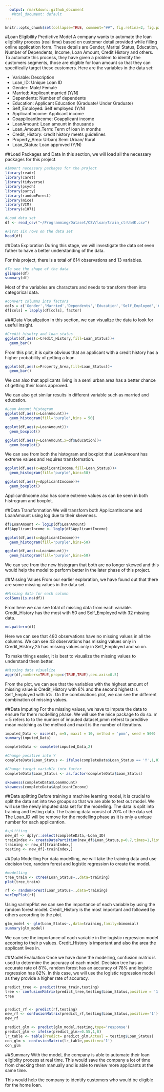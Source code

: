 ---
  output: rmarkdown::github_document
   #html_document: default
---
  
  <!-- README.md is generated from README.Rmd. Please edit that file -->
  
```{r, echo = FALSE}
knitr::opts_chunk$set(collapse=TRUE, comment="##", fig.retina=2, fig.path = "figures/README-")
```

#Loan Eligibility Predictive Model
A company wants to automate the loan eligibility process (real time) based on customer detail provided while filling online application form. These details are Gender, Marital Status, Education, Number of Dependents, Income, Loan Amount, Credit History and others. To automate this process, they have given a problem to identify the customers segments, those are eligible for loan amount so that they can specifically target these customers. Here are the variables in the data set:

* Variable: Description
* Loan_ID: Unique Loan ID
* Gender: Male/ Female
* Married: Applicant married (Y/N)
* Dependents: Number of dependents
* Education: Applicant Education (Graduate/ Under Graduate)
* Self_Employed: Self employed (Y/N)
* ApplicantIncome: Applicant income
* CoapplicantIncome: Coapplicant income
* LoanAmount: Loan amount in thousands
* Loan_Amount_Term: Term of loan in months
* Credit_History: credit history meets guidelines
* Property_Area: Urban/ Semi Urban/ Rural
* Loan_Status: Loan approved (Y/N)

##Load Packages and Data
In this section, we will load all the necessary packages for this project. 
```{r,echo=TRUE,warning=FALSE,message=FALSE}  
#Import necessary packages for the project
library(readr)
library(caret)
library(tidyverse)
library(psych)
library(party)
library(randomForest)
library(mice)
library(VIM)
library(e1071)

#Load data set
df <- read_csv("~/Programming/Dataset/CSV/loan/train_ctrUa4K.csv")

#First six rows on the data set
head(df)

```

##Data Exploration
During this stage, we will investigate the data set even futher to have a better understanding of the data. 

For this project, there is a total of 614 observations and 13 variables.
```{r,echo=TRUE}
#To see the shape of the data
glimpse(df)
summary(df)
```
Most of the variables are characters and needs to transform them into categorical data. 

```{r,echo=TRUE}
#convert columns into factors
cols = c('Gender','Married','Dependents','Education','Self_Employed','Credit_History','Property_Area','Loan_Status','Loan_Amount_Term')
df[cols] = lapply(df[cols], factor)
```

###Data Visualization
In this section, we can visualize the data to look for useful insight. 
```{r,echo=TRUE}
#Credit hisotry and loan status
ggplot(df,aes(x=Credit_History,fill=Loan_Status))+
  geom_bar()
```

From this plot, it is quite obvious that an applicant with a credit history has a higher probability of getting a loan. 

```{r,echo=TRUE}
ggplot(df,aes(x=Property_Area,fill=Loan_Status))+
  geom_bar()
```

We can also that applicants living in a semi urban area has a better chance of getting their loans approved. 

We can also get similar results in different variable such as married and education. 

```{r,echo=TRUE}
#Loan Amount histogram
ggplot(df,aes(x=LoanAmount))+
  geom_histogram(fill='purple',bins = 50)

ggplot(df,aes(y=LoanAmount))+
  geom_boxplot()

ggplot(df,aes(y=LoanAmount,x=df$Education))+
  geom_boxplot()
```

We can see from both the histogram and boxplot that LoanAmount has extreme values and requires transformation. 

```{r,echo=TRUE}
ggplot(df,aes(x=ApplicantIncome,fill=Loan_Status))+
  geom_histogram(fill='purple',bins=50)

ggplot(df,aes(y=ApplicantIncome))+
  geom_boxplot()
```

ApplicantIncome also has some extreme values as can be seen in both histrogram and boxplot. 

##Data Transformation
We will transform both ApplicantIncome and LoanAmount using log due to their skewness. 

```{r,echo=TRUE}
df$LoanAmount <- log1p(df$LoanAmount)
df$ApplicantIncome <- log1p(df$ApplicantIncome)

ggplot(df,aes(x=ApplicantIncome))+
  geom_histogram(fill='purple',bins=50)

ggplot(df,aes(x=LoanAmount))+
  geom_histogram(fill='purple',bins=50)

```

We can see from the new histogram that both are no longer skewed and this would help the model to perform better in the later phase of this project. 

##Missing Values
From our earlier exploration, we have found out that there are some missing values in the data set.
```{r,echo=TRUE}
#Missing data for each column
colSums(is.na(df))

```
From here we can see total of missing data from each variable. Credit_History has the most with 50 and Self_Employed with 32 missing data. 

```{r,echo=TRUE}
md.pattern(df)
```

Here we can see that 480 observations have no missing values in all the columns. We can see 43 observations has missing values only in Credit_History,25 has missing values only in Self_Employed and so on. 

To make things easier, it is best to visualize the missing values to understand them better. 
```{r,echo=TRUE}
#Missing data visualize
aggr(df,numbers=TRUE,prop=c(TRUE,TRUE),cex.axis=0.5)
```

From the plot, we can see that the variables with the highest amount of missing value is Credit_History with 8% and the second highest is Self_Employed with 5%. On the combinations plot, we can see the different combination of missing values. 

##Data Imputing
For the missing values, we have to impute the data to ensure for them modelling phase. We will use the mice package to do so. m = 5 refers to to the number of imputed dataset,pmm referst to preditive mean matching as the method and maxit is the number of iterations.
```{r,echo=TRUE}
imputed_Data <- mice(df, m=5, maxit = 10, method = 'pmm', seed = 500)
summary(imputed_Data)

completeData <- complete(imputed_Data,2)

#Change positive into Y
completeData$Loan_Status <- ifelse(completeData$Loan_Status == 'Y',1,0)

#Change target variable into factor
completeData$Loan_Status <- as.factor(completeData$Loan_Status)
```


```{r,echo=TRUE}
skewness(completeData$LoanAmount)
skewness(completeData$ApplicantIncome)
```

##Data splitting
Before training a machine learning model, it is crucial to split the data set into two groups so that we are able to test out model. We will use the newly imputed data set for the modelling. The data is split into training and testing data. The training data consist of 70% of the data set. The Loan_ID will be remove for the modelling phase as it is only a unique number for each applicantion. 

```{r,echo=TRUE}
#splitting
new_df <- dplyr::select(completeData,-Loan_ID)
trainIndex <- createDataPartition(new_df$Loan_Status,p=0.7,times=1,list=F)
training <- new_df[trainIndex,]
testing <- new_df[-trainIndex,]

```

##Data Modelling
For data modelling, we will take the training data and use decision tree, random forest and logistic regression to create the model. 

```{r,echo=TRUE}
#modelling
tree_train <- ctree(Loan_Status~.,data=training)
plot(tree_train)
```

```{r,echo=TRUE}
rf <- randomForest(Loan_Status~.,data=training)
varImpPlot(rf)
```

Using varImpPlot we can see the importance of each variable by using the random forest model. Credit_History is the most important and followed by others according to the plot. 

```{r,echo=TRUE}
glm_model <- glm(Loan_Status~.,data=training,family=binomial)
summary(glm_model)
```

We can see the importance of each variable in the logistic regression model accoring to their p values. Credit_History is important and also the area the applicant lives in. 

##Model Evaluation 
Once we have done the modelling, confusion matrix is used to determine the accuracy of each model. Decision tree has an accurate rate of 81%, random forest has an accuracy of 78% and logistic regression has 82%. In this case, we will use the logistic regression model as they provide a higher rate of accuracy. 

```{r,echo=TRUE}
predict_tree <- predict(tree_train,testing)
tree <- confusionMatrix(predict_tree,testing$Loan_Status,positive = '1')
tree


predict_rf <- predict(rf,testing)
new_rf <- confusionMatrix(predict_rf,testing$Loan_Status,positive='1')
new_rf

predict_glm <- predict(glm_model,testing,type='response')
predict_glm <- ifelse(predict_glm>=0.55,1,0)
lr_table <- table(Predict= predict_glm,Actual = testing$Loan_Status)
con_glm <- confusionMatrix(lr_table,positive='1')
con_glm
```

##Summary
With the model, the company is able to automate their loan eligiblity process at real time. This would save the company a lot of time from checking them manually and is able to review more applicants at the same time. 

This would help the company to identify customers who would be eligible for the home loan. 